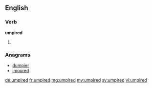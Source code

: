 ==English==

===Verb===
'''umpired'''

# {{past of|umpire}}

===Anagrams===
* [[dumpier#English|dumpier]]
* [[impured#English|impured]]

[[de:umpired]]
[[fr:umpired]]
[[mg:umpired]]
[[my:umpired]]
[[sv:umpired]]
[[vi:umpired]]